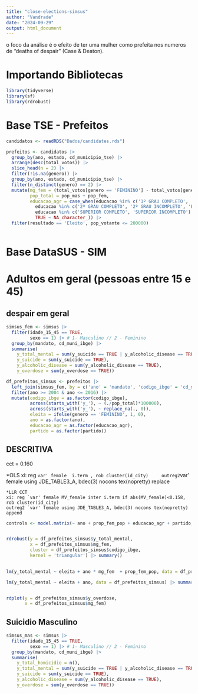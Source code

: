 ```yaml
---
title: "close-elections-simsus"
author: "Vandrade"
date: "2024-09-29"
output: html_document
---
```


o foco da análise é o efeito de ter uma mulher como prefeita nos numeros de "deaths of despair" (Case & Deaton).

# Importando Bibliotecas
```r

library(tidyverse)
library(sf)
library(rdrobust)
```


# Base TSE - Prefeitos

```r

candidatos <- readRDS("Dados/candidates.rds")

prefeitos <- candidatos |> 
  group_by(ano, estado, cd_municipio_tse) |> 
  arrange(desc(total_votos)) |> 
  slice_head(n = 2) |> 
  filter(!is.na(genero)) |> 
  group_by(ano, estado, cd_municipio_tse) |> 
  filter(n_distinct(genero) == 2) |> 
  mutate(mg_fem = (total_votos[genero == 'FEMININO'] - total_votos[genero == 'MASCULINO'])/sum(total_votos),
         pop_total = pop_mas + pop_fem,
         educacao_agr = case_when(educacao %in% c('1º GRAU COMPLETO', '1º GRAU INCOMPLETO', 'ENSINO FUNDAMENTAL COMPLETO', 'ENSINO FUNDAMENTAL INCOMPLETO', 'FUNDAMENTAL COMPLETO', 'FUNDAMENTAL INCOMPLETO', 'ANALFABETO', 'LÊ E ESCREVE') ~ 'fundamental',
           educacao %in% c('2º GRAU COMPLETO', '2º GRAU INCOMPLETO', 'ENSINO MÉDIO COMPLETO', 'ENSINO MÉDIO INCOMPLETO', 'MÉDIO COMPLETO', 'MÉDIO INCOMPLETO') ~ 'medio',
           educacao %in% c('SUPERIOR COMPLETO', 'SUPERIOR INCOMPLETO') ~ 'superior',
           TRUE ~ NA_character_)) |>
  filter(resultado == 'Eleito', pop_votante <= 200000)



```

# Base DataSUS - SIM 



# Adultos em geral (pessoas entre 15 e 45)

## despair em geral
```r

simsus_fem <- simsus |> 
  filter(idade_15_45 == TRUE, 
         sexo == 1) |> # 1- Masculino // 2 - Feminino
  group_by(mandato, cd_muni_ibge) |> 
  summarise(
    y_total_mental = sum(y_suicide == TRUE | y_alcoholic_disease == TRUE | y_overdose == TRUE),
    y_suicide = sum(y_suicide == TRUE),
    y_alcoholic_disease = sum(y_alcoholic_disease == TRUE),
    y_overdose = sum(y_overdose == TRUE))

```


```r

df_prefeitos_simsus <- prefeitos |> 
  left_join(simsus_fem, by = c('ano' = 'mandato', 'codigo_ibge' = 'cd_muni_ibge')) |> 
  filter(ano >= 2004 & ano <= 2016) |> 
  mutate(codigo_ibge = as.factor(codigo_ibge),
         across(starts_with('y_'), ~ (./pop_total)*100000),
         across(starts_with('y_'), ~ replace_na(., 0)),
         eleita = ifelse(genero == 'FEMININO', 1, 0),
         ano = as.factor(ano),
         educacao_agr = as.factor(educacao_agr),
         partido = as.factor(partido)) 


```

## DESCRITIVA

cct = 0.160

*OLS
	xi: reg `var' female  i.term , rob cluster(id_city)
	outreg2 `var' female using JDE_TABLE3_A, bdec(3) nocons tex(nopretty) replace
 
	*LLR CCT
	xi: reg `var' female MV_female inter i.term if abs(MV_female)<0.158, rob cluster(id_city)
	outreg2 `var' female using JDE_TABLE3_A, bdec(3) nocons tex(nopretty) append

```r

controls <- model.matrix(~ ano + prop_fem_pop + educacao_agr + partido, data = df_prefeitos_simsus)


rdrobust(y = df_prefeitos_simsus$y_total_mental,
         x = df_prefeitos_simsus$mg_fem,
         cluster = df_prefeitos_simsus$codigo_ibge,
         kernel = 'triangular') |> summary()

 
lm(y_total_mental ~ eleita + ano * mg_fem  + prop_fem_pop, data = df_prefeitos_simsus |> filter(abs(mg_fem) <= .08)) |> summary()

lm(y_total_mental ~ eleita + ano, data = df_prefeitos_simsus) |> summary()


rdplot(y = df_prefeitos_simsus$y_overdose,
       x = df_prefeitos_simsus$mg_fem)

```


## Suicidio Masculino

```r

simsus_mas <- simsus |> 
  filter(idade_15_45 == TRUE,
         sexo == 1) |> # 1- Masculino // 2 - Feminino
  group_by(mandato, cd_muni_ibge) |> 
  summarise(
    y_total_homicidio = n(),
    y_total_mental = sum(y_suicide == TRUE | y_alcoholic_disease == TRUE | y_overdose == TRUE),
    y_suicide = sum(y_suicide == TRUE),
    y_alcoholic_disease = sum(y_alcoholic_disease == TRUE),
    y_overdose = sum(y_overdose == TRUE)) 

```




























